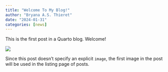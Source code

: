 ```yaml
---
title: "Welcome To My Blog!"
author: "Bryana A.S. Thieret"
date: "2024-01-31"
categories: [news]
---
```


This is the first post in a Quarto blog. Welcome!

![](thumbnail.jpg)

Since this post doesn't specify an explicit `image`, the first image in the post will be used in the listing page of posts.
